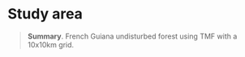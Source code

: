 # Study area {.unnumbered}

> **Summary**. French Guiana undisturbed forest using TMF with a 10x10km grid.
